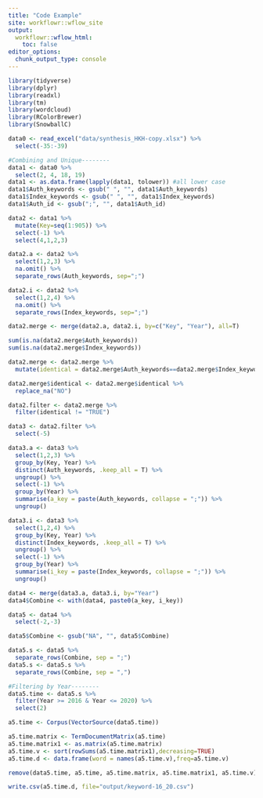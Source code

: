 ```yaml
---
title: "Code Example"
site: workflowr::wflow_site
output:
  workflowr::wflow_html:
    toc: false
editor_options:
  chunk_output_type: console
---
```


```r
library(tidyverse)
library(dplyr)
library(readxl)
library(tm)
library(wordcloud)
library(RColorBrewer)
library(SnowballC)

data0 <- read_excel("data/synthesis_HKH-copy.xlsx") %>% 
  select(-35:-39)

#Combining and Unique--------
data1 <- data0 %>% 
  select(2, 4, 18, 19)
data1 <- as.data.frame(lapply(data1, tolower)) #all lower case
data1$Auth_keywords <- gsub(" ", "", data1$Auth_keywords)
data1$Index_keywords <- gsub(" ", "", data1$Index_keywords)
data1$Auth_id <- gsub(";", "", data1$Auth_id)

data2 <- data1 %>% 
  mutate(Key=seq(1:905)) %>% 
  select(-1) %>% 
  select(4,1,2,3)

data2.a <- data2 %>% 
  select(1,2,3) %>% 
  na.omit() %>% 
  separate_rows(Auth_keywords, sep=";")

data2.i <- data2 %>% 
  select(1,2,4) %>% 
  na.omit() %>% 
  separate_rows(Index_keywords, sep=";")

data2.merge <- merge(data2.a, data2.i, by=c("Key", "Year"), all=T)

sum(is.na(data2.merge$Auth_keywords))
sum(is.na(data2.merge$Index_keywords))

data2.merge <- data2.merge %>% 
  mutate(identical = data2.merge$Auth_keywords==data2.merge$Index_keywords)

data2.merge$identical <- data2.merge$identical %>% 
  replace_na("NO")

data2.filter <- data2.merge %>% 
  filter(identical != "TRUE")

data3 <- data2.filter %>% 
  select(-5)

data3.a <- data3 %>% 
  select(1,2,3) %>%
  group_by(Key, Year) %>%
  distinct(Auth_keywords, .keep_all = T) %>% 
  ungroup() %>% 
  select(-1) %>% 
  group_by(Year) %>% 
  summarise(a_key = paste(Auth_keywords, collapse = ";")) %>% 
  ungroup()

data3.i <- data3 %>% 
  select(1,2,4) %>%
  group_by(Key, Year) %>%
  distinct(Index_keywords, .keep_all = T) %>% 
  ungroup() %>% 
  select(-1) %>% 
  group_by(Year) %>% 
  summarise(i_key = paste(Index_keywords, collapse = ";")) %>% 
  ungroup()

data4 <- merge(data3.a, data3.i, by="Year")  
data4$Combine <- with(data4, paste0(a_key, i_key))

data5 <- data4 %>% 
  select(-2,-3)

data5$Combine <- gsub("NA", "", data5$Combine)

data5.s <- data5 %>% 
  separate_rows(Combine, sep = ";")
data5.s <- data5.s %>% 
  separate_rows(Combine, sep = ",")

#Filtering by Year--------
data5.time <- data5.s %>% 
  filter(Year >= 2016 & Year <= 2020) %>% 
  select(2) 

a5.time <- Corpus(VectorSource(data5.time))

a5.time.matrix <- TermDocumentMatrix(a5.time)
a5.time.matrix1 <- as.matrix(a5.time.matrix)
a5.time.v <- sort(rowSums(a5.time.matrix1),decreasing=TRUE)
a5.time.d <- data.frame(word = names(a5.time.v),freq=a5.time.v)

remove(data5.time, a5.time, a5.time.matrix, a5.time.matrix1, a5.time.v)

write.csv(a5.time.d, file="output/keyword-16_20.csv")  
```